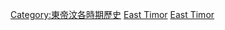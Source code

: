 {{Commons category|East Timor by decade}}

[[Category:東帝汶各時期歷史|Category:東帝汶各時期歷史]]
[[Category:各年份各國|East Timor]]
[[Category:依年份劃分的東南亞|East Timor]]